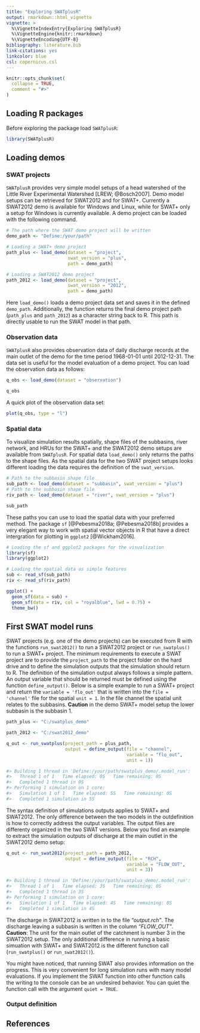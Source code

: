 ```yaml
---
title: "Exploring SWATplusR"
output: rmarkdown::html_vignette
vignette: >
  %\VignetteIndexEntry{Exploring SWATplusR}
  %\VignetteEngine{knitr::rmarkdown}
  %\VignetteEncoding{UTF-8}
bibliography: literature.bib
link-citations: yes
linkcolor: blue
csl: copernicus.csl
---
```


```r
knitr::opts_chunk$set(
  collapse = TRUE,
  comment = "#>"
)
```

## Loading R packages

Before exploring the package load `SWATplusR`:
```r
library(SWATplusR)
```


## Loading demos

### SWAT projects

`SWATplusR` provides very simple model setups of a head watershed of the Little River Experimental Watershed [LREW; @Bosch2007]. Demo model setups can be retrieved for SWAT2012 and for SWAT+. Currently a SWAT2012 demo is available for Windows and Linux, while for SWAT+ only a setup for Windows is currently available. A demo project can be loaded with the following command.

```r
# The path where the SWAT demo project will be written
demo_path <- "Define:/your/path"

# Loading a SWAT+ demo project
path_plus <- load_demo(dataset = "project",
                       swat_version = "plus",
                       path = demo_path)

# Loading a SWAT2012 demo project
path_2012 <- load_demo(dataset = "project",
                       swat_version = "2012",
                       path = demo_path)
```

Here `load_demo()` loads a demo project data set and saves it in the defined `demo_path`. Additionally, the function returns the final demo project path (`path_plus` and `path_2012`) as a character string back to R. This path is directly usable to run the SWAT model in that path.

### Observation data
`SWATplusR` also provides observation data of daily discharge records at the main outlet of the demo for the time period 1968-01-01 until 2012-12-31. The data set is useful for the model evaluation of a demo project. You can load the observation data as follows:

```r
q_obs <- load_demo(dataset = "observation")

q_obs
```

A quick plot of the observation data set:
```r
plot(q_obs, type = "l")
```

### Spatial data
To visualize simulation results spatially, shape files of the subbasins, river network, and HRUs for the SWAT+ and the SWAT2012 demo setups are available from `SWATplusR`. For spatial data `load_demo()` only returns the paths to the shape files. As the spatial data for the two SWAT project setups looks different loading the data requires the definition of the `swat_version`.

```r
# Path to the subbasin shape file
sub_path <- load_demo(dataset = "subbasin", swat_version = "plus")
# Path to the subbasin shape file
riv_path <- load_demo(dataset = "river", swat_version = "plus")

sub_path
```

These paths you can use to load the spatial data with your preferred method. The package `sf` [@Pebesma2018a; @Pebesma2018b] provides a very elegant way to work with spatial vector objects in R that have a direct intergration for plotting in `ggplot2` [@Wickham2016].

```r
# Loading the sf and ggplot2 packages for the visualization
library(sf)
library(ggplot2)

# Loading the spatial data as simple features
sub <- read_sf(sub_path)
riv <- read_sf(riv_path)

ggplot() + 
  geom_sf(data = sub) + 
  geom_sf(data = riv, col = "royalblue", lwd = 0.75) + 
  theme_bw()

```

## First SWAT model runs

SWAT projects (e.g. one of the demo projects) can be executed from R with the functions `run_swat2012()` to run a SWAT2012 project or `run_swatplus()` to run a SWAT+ project. The minimum requirements to execute a SWAT project are to provide the `project_path` to the project folder on the hard drive and to define the simulation outputs that the simulation should return to R.
The definition of the simulation output always follows a simple pattern. An output variable that should be returned must be defined using the function `define_output()`.
Below is a simple example to run a SWAT+ project and return the `variable = 'flo_out'` that is written into the `file = 'channel'` file for the spatial `unit = 1`. In the file channel the spatial unit relates to the subbasins. **Caution** in the demo SWAT+ model setup the lower subbasin is the subbasin 1.

```r
path_plus <- "C:/swatplus_demo"
```
```r
path_2012 <- "C:/swat2012_demo"
```


```r
q_out <- run_swatplus(project_path = plus_path,
                      output = define_output(file = "channel",
                                             variable = "flo_out",
                                             unit = 1))

#> Building 1 thread in 'Define:/your/path/swatplus_demo/.model_run': 
#>   Thread 1 of 1   Time elapsed: 0S   Time remaining: 0S    
#>   Completed 1 thread in 0S 
#> Performing 1 simulation on 1 core: 
#>   Simulation 1 of 1   Time elapsed: 5S   Time remaining: 0S
#>   Completed 1 simulation in 5S
```

The syntax definition of simulations outputs applies to SWAT+ and SWAT2012. The only difference between the two models in the outdefinition is how to correctly address the output variables. The output files are differenty organized in the two SWAT versions. Below you find an example to extract the simulation outputs of discharge at the main outlet in the SWAT2012 demo setup:

```r
q_out <- run_swat2012(project_path = path_2012,
                      output = define_output(file = "RCH",
                                             variable = "FLOW_OUT",
                                             unit = 3))

#> Building 1 thread in 'Define:/your/path/swatplus_demo/.model_run': 
#>   Thread 1 of 1   Time elapsed: 3S   Time remaining: 0S    
#>   Completed 1 thread in 3S 
#> Performing 1 simulation on 1 core: 
#>   Simulation 1 of 1   Time elapsed: 4S   Time remaining: 0S
#>   Completed 1 simulation in 4S
```

The discharge in SWAT2012 is written in to the file *"output.rch"*. The discharge leaving a subbasin is written in the column *"FLOW_OUT"*. **Caution**: The unit for the main outlet of the catchment is number 3 in the SWAT2012 setup. The only additional difference in running a basic simuation with SWAT+ and SWAT2012 is the different function call (`run_swatplus()` or `run_swat2012()`).

You might have noticed, that running SWAT also provides information on the progress. This is very convenient for long simulation runs with many model evaluations. If you implement the SWAT function into other function calls the writing to the console can be an undesired behavior. You can quiet the function call with the argument `quiet = TRUE`.

### Output definition




## References
